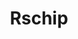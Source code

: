 ---
slug: rschip
link: /projects/rschip/
category: 'projects'
title: Rschip
publicData: Sep 11th 2020
pagesCount: 9
siteLink: https://rschip.igromov.digital/
pages: 
    - page:
        - image: ../../assets/images/projects/project-10-rschip/rschip-0.png
        - title: Главная
    - page:
        - image: ../../assets/images/projects/project-10-rschip/rschip-1.png
        - title: Страница товара RS
    - page:
        - image: ../../assets/images/projects/project-10-rschip/rschip-2.png
        - title: Страница товара Chip
    - page:
        - image: ../../assets/images/projects/project-10-rschip/rschip-3.png
        - title: Страница товара RS GTR
    - page:
        - image: ../../assets/images/projects/project-10-rschip/rschip-4.png
        - title: Страница Магазина
    - page:
        - image: ../../assets/images/projects/project-10-rschip/rschip-5.png
        - title: Страница Корзины
    - page:
        - image: ../../assets/images/projects/project-10-rschip/rschip-6.png
        - title: Страница Оформления
    - page:
        - image: ../../assets/images/projects/project-10-rschip/rschip-7.png
        - title: Страница FAQ
    - page:
        - image: ../../assets/images/projects/project-10-rschip/rschip-8.png
        - title: Страница Контакты
sortIdx: 10
---